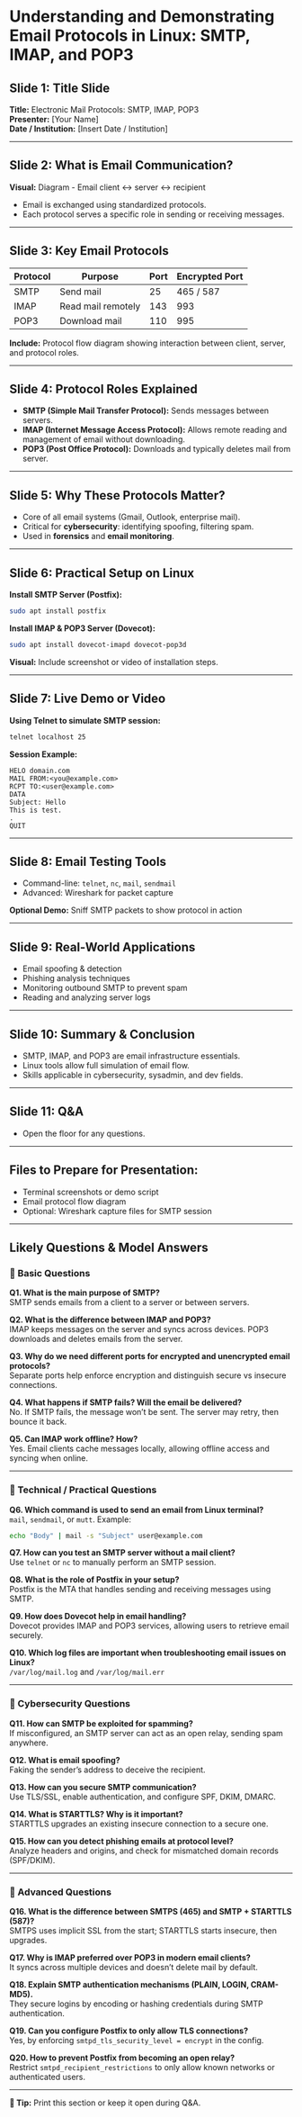# Understanding and Demonstrating Email Protocols in Linux: SMTP, IMAP, and POP3

## Slide 1: Title Slide
**Title:** Electronic Mail Protocols: SMTP, IMAP, POP3  
**Presenter:** [Your Name]  
**Date / Institution:** [Insert Date / Institution]

---

## Slide 2: What is Email Communication?
**Visual:** Diagram - Email client ↔ server ↔ recipient

- Email is exchanged using standardized protocols.
- Each protocol serves a specific role in sending or receiving messages.

---

## Slide 3: Key Email Protocols

| Protocol | Purpose           | Port | Encrypted Port |
|----------|-------------------|------|----------------|
| SMTP     | Send mail         | 25   | 465 / 587      |
| IMAP     | Read mail remotely| 143  | 993            |
| POP3     | Download mail     | 110  | 995            |

**Include:** Protocol flow diagram showing interaction between client, server, and protocol roles.

---

## Slide 4: Protocol Roles Explained

- **SMTP (Simple Mail Transfer Protocol):** Sends messages between servers.
- **IMAP (Internet Message Access Protocol):** Allows remote reading and management of email without downloading.
- **POP3 (Post Office Protocol):** Downloads and typically deletes mail from server.

---

## Slide 5: Why These Protocols Matter?

- Core of all email systems (Gmail, Outlook, enterprise mail).
- Critical for **cybersecurity**: identifying spoofing, filtering spam.
- Used in **forensics** and **email monitoring**.

---

## Slide 6: Practical Setup on Linux

**Install SMTP Server (Postfix):**
```bash
sudo apt install postfix
```

**Install IMAP & POP3 Server (Dovecot):**
```bash
sudo apt install dovecot-imapd dovecot-pop3d
```

**Visual:** Include screenshot or video of installation steps.

---

## Slide 7: Live Demo or Video

**Using Telnet to simulate SMTP session:**
```bash
telnet localhost 25
```
**Session Example:**
```
HELO domain.com
MAIL FROM:<you@example.com>
RCPT TO:<user@example.com>
DATA
Subject: Hello
This is test.
.
QUIT
```

---

## Slide 8: Email Testing Tools

- Command-line: `telnet`, `nc`, `mail`, `sendmail`
- Advanced: Wireshark for packet capture

**Optional Demo:** Sniff SMTP packets to show protocol in action

---

## Slide 9: Real-World Applications

- Email spoofing & detection
- Phishing analysis techniques
- Monitoring outbound SMTP to prevent spam
- Reading and analyzing server logs

---

## Slide 10: Summary & Conclusion

- SMTP, IMAP, and POP3 are email infrastructure essentials.
- Linux tools allow full simulation of email flow.
- Skills applicable in cybersecurity, sysadmin, and dev fields.

---

## Slide 11: Q&A

- Open the floor for any questions.

---

## Files to Prepare for Presentation:

- Terminal screenshots or demo script
- Email protocol flow diagram
- Optional: Wireshark capture files for SMTP session

---

## Likely Questions & Model Answers

### 🎯 Basic Questions

**Q1. What is the main purpose of SMTP?**  
SMTP sends emails from a client to a server or between servers.

**Q2. What is the difference between IMAP and POP3?**  
IMAP keeps messages on the server and syncs across devices. POP3 downloads and deletes emails from the server.

**Q3. Why do we need different ports for encrypted and unencrypted email protocols?**  
Separate ports help enforce encryption and distinguish secure vs insecure connections.

**Q4. What happens if SMTP fails? Will the email be delivered?**  
No. If SMTP fails, the message won’t be sent. The server may retry, then bounce it back.

**Q5. Can IMAP work offline? How?**  
Yes. Email clients cache messages locally, allowing offline access and syncing when online.

---

### 🎯 Technical / Practical Questions

**Q6. Which command is used to send an email from Linux terminal?**  
`mail`, `sendmail`, or `mutt`. Example:
```bash
echo "Body" | mail -s "Subject" user@example.com
```

**Q7. How can you test an SMTP server without a mail client?**  
Use `telnet` or `nc` to manually perform an SMTP session.

**Q8. What is the role of Postfix in your setup?**  
Postfix is the MTA that handles sending and receiving messages using SMTP.

**Q9. How does Dovecot help in email handling?**  
Dovecot provides IMAP and POP3 services, allowing users to retrieve email securely.

**Q10. Which log files are important when troubleshooting email issues on Linux?**  
`/var/log/mail.log` and `/var/log/mail.err`

---

### 🎯 Cybersecurity Questions

**Q11. How can SMTP be exploited for spamming?**  
If misconfigured, an SMTP server can act as an open relay, sending spam anywhere.

**Q12. What is email spoofing?**  
Faking the sender’s address to deceive the recipient.

**Q13. How can you secure SMTP communication?**  
Use TLS/SSL, enable authentication, and configure SPF, DKIM, DMARC.

**Q14. What is STARTTLS? Why is it important?**  
STARTTLS upgrades an existing insecure connection to a secure one.

**Q15. How can you detect phishing emails at protocol level?**  
Analyze headers and origins, and check for mismatched domain records (SPF/DKIM).

---

### 🎯 Advanced Questions

**Q16. What is the difference between SMTPS (465) and SMTP + STARTTLS (587)?**  
SMTPS uses implicit SSL from the start; STARTTLS starts insecure, then upgrades.

**Q17. Why is IMAP preferred over POP3 in modern email clients?**  
It syncs across multiple devices and doesn’t delete mail by default.

**Q18. Explain SMTP authentication mechanisms (PLAIN, LOGIN, CRAM-MD5).**  
They secure logins by encoding or hashing credentials during SMTP authentication.

**Q19. Can you configure Postfix to only allow TLS connections?**  
Yes, by enforcing `smtpd_tls_security_level = encrypt` in the config.

**Q20. How to prevent Postfix from becoming an open relay?**  
Restrict `smtpd_recipient_restrictions` to only allow known networks or authenticated users.

---

**🧠 Tip:** Print this section or keep it open during Q&A.

